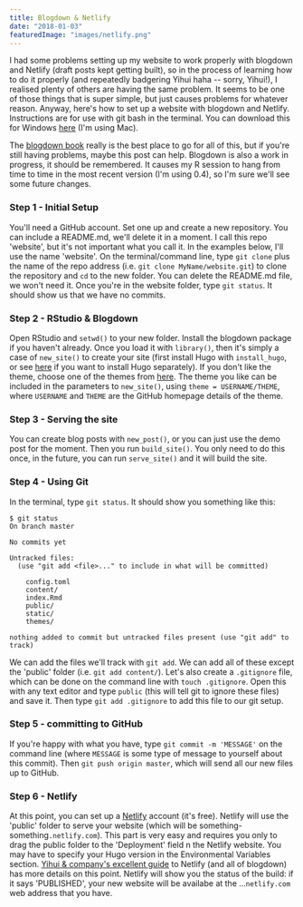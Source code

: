 ```yaml
---
title: Blogdown & Netlify
date: "2018-01-03"
featuredImage: "images/netlify.png"
---
```


I had some problems setting up my website to work properly with blogdown and Netlify (draft posts kept getting built), so in the process of learning how to do it properly (and repeatedly badgering Yihui haha -- sorry, Yihui!), I realised plenty of others are having the same problem. It seems to be one of those things that is super simple, but just causes problems for whatever reason. Anyway, here's how to set up a website with blogdown and Netlify. Instructions are for use with git bash in the terminal. You can download this for Windows [here](https://git-scm.com/downloads) (I'm using Mac).

The [blogdown book](https://bookdown.org/yihui/blogdown/) really is the best place to go for all of this, but if you're still having problems, maybe this post can help. Blogdown is also a work in progress, it should be remembered. It causes my R session to hang from time to time in the most recent version (I'm using 0.4), so I'm sure we'll see some future changes.

### Step 1 - Initial Setup

You'll need a GitHub account. Set one up and create a new repository. You can include a README.md, we'll delete it in a moment. I call this repo 'website', but it's not important what you call it. In the examples below, I'll use the name 'website'. On the terminal/command line, type `git clone` plus the name of the repo address (i.e. `git clone MyName/website.git`) to clone the repository and `cd` to the new folder.
You can delete the README.md file, we won't need it. Once you're in the website folder, type `git status`. It should show us that we have no commits.

### Step 2 - RStudio & Blogdown

Open RStudio and `setwd()` to your new folder. Install the blogdown package if you haven't already. Once you load it with `library()`, then it's simply a case of `new_site()` to create your site (first install Hugo with `install_hugo`, or see [here](https://gohugo.io/getting-started/installing/) if you want to install Hugo separately). If you don't like the theme, choose one of the themes from [here](https://themes.gohugo.io/). The theme you like can be included in the parameters to `new_site()`, using `theme = USERNAME/THEME`, where `USERNAME` and `THEME` are the GitHub homepage details of the theme.

### Step 3 - Serving the site

You can create blog posts with `new_post()`, or you can just use the demo post for the moment. Then you run `build_site()`. You only need to do this once, in the future, you can run `serve_site()` and it will build the site.

### Step 4 - Using Git

In the terminal, type `git status`. It should show you something like this:

```
$ git status
On branch master

No commits yet

Untracked files:
  (use "git add <file>..." to include in what will be committed)

	config.toml
	content/
	index.Rmd
	public/
	static/
	themes/

nothing added to commit but untracked files present (use "git add" to track)
```

We can add the files we'll track with `git add`. We can add all of these except the 'public' folder (i.e. `git add content/`). Let's also create a `.gitignore` file, which can be done on the command line with `touch .gitignore`. Open this with any text editor and type `public` (this will tell git to ignore these files) and save it. Then type `git add .gitignore` to add this file to our git setup.

### Step 5 - committing to GitHub

If you're happy with what you have, type `git commit -m 'MESSAGE'` on the command line (where `MESSAGE` is some type of message to yourself about this commit). Then `git push origin master`, which will send all our new files up to GitHub.

### Step 6 - Netlify

At this point, you can set up a [Netlify](https://www.netlify.com/) account (it's free). Netlify will use the 'public' folder to serve your website (which will be something-something`.netlify.com`). This part is very easy and requires you only to drag the public folder to the 'Deployment' field n the Netlify website. You may have to specify your Hugo version in the Environmental Variables section. [Yihui & company's excellent guide](https://bookdown.org/yihui/blogdown/netlify.html) to Netlify (and all of blogdown) has more details on this point. Netlify will show you the status of the build: if it says 'PUBLISHED', your new website will be availabe at the ...`netlify.com` web address that you have.
